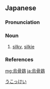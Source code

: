 ==Japanese==
{{wikipedia|lang=ja}}
{{ja-kanjitab|う|こつ|けい|k2=こっ|yomi=o}}

===Pronunciation===
{{ja-pron|yomi=o|うこっけい|acc=2|acc_ref=DJR}}

===Noun===
{{ja-noun|うこっけい}}

# [[silky]], [[silkie]] {{gloss|breed of chicken}}

===References===
<references/>

[[Category:ja:Chickens|うこっけい]]

[[mg:烏骨鶏]]
[[ja:烏骨鶏]]